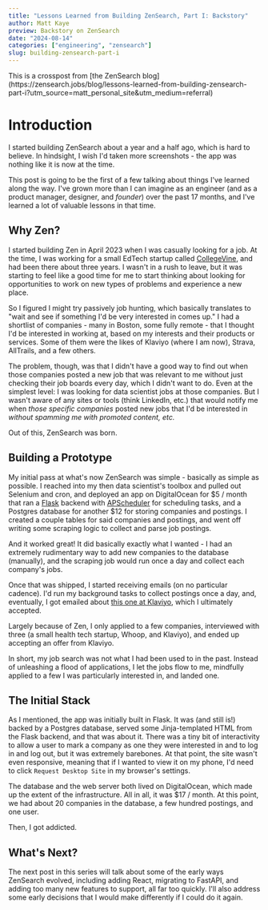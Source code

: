 ```yaml
---
title: "Lessons Learned from Building ZenSearch, Part I: Backstory"
author: Matt Kaye
preview: Backstory on ZenSearch
date: "2024-08-14"
categories: ["engineering", "zensearch"]
slug: building-zensearch-part-i
---
```



<Callout emoji="ℹ️" type="info">
  This is a crosspost from [the ZenSearch blog](https://zensearch.jobs/blog/lessons-learned-from-building-zensearch-part-i?utm_source=matt_personal_site&utm_medium=referral)
</Callout>

# Introduction

I started building ZenSearch about a year and a half ago, which is hard to believe. In hindsight, I wish I'd taken more screenshots - the app was nothing like it is now at the time.

This post is going to be the first of a few talking about things I've learned along the way. I've grown more than I can imagine as an engineer (and as a product manager, designer, and _founder_) over the past 17 months, and I've learned a lot of valuable lessons in that time.

## Why Zen?

I started building Zen in April 2023 when I was casually looking for a job. At the time, I was working for a small EdTech startup called [CollegeVine](https://www.collegevine.com/), and had been there about three years. I wasn't in a rush to leave, but it was starting to feel like a good time for me to start thinking about looking for opportunities to work on new types of problems and experience a new place.

So I figured I might try passively job hunting, which basically translates to "wait and see if something I'd be very interested in comes up." I had a shortlist of companies - many in Boston, some fully remote - that I thought I'd be interested in working at, based on my interests and their products or services. Some of them were the likes of Klaviyo (where I am now), Strava, AllTrails, and a few others.

The problem, though, was that I didn't have a good way to find out when those companies posted a new job that was relevant to me without just checking their job boards every day, which I didn't want to do. Even at the simplest level: I was looking for data scientist jobs at those companies. But I wasn't aware of any sites or tools (think LinkedIn, etc.) that would notify me when _those specific companies_ posted new jobs that I'd be interested in _without spamming me with promoted content, etc._

Out of this, ZenSearch was born.

## Building a Prototype

My initial pass at what's now ZenSearch was simple - basically as simple as possible. I reached into my then data scientist's toolbox and pulled out Selenium and cron, and deployed an app on DigitalOcean for $5 / month that ran a [Flask](https://flask.palletsprojects.com/en/3.0.x/) backend with [APScheduler](https://apscheduler.readthedocs.io/en/3.x/#) for scheduling tasks, and a Postgres database for another $12 for storing companies and postings. I created a couple tables for said companies and postings, and went off writing some scraping logic to collect and parse job postings.

And it worked great! It did basically exactly what I wanted - I had an extremely rudimentary way to add new companies to the database (manually), and the scraping job would run once a day and collect each company's jobs.

Once that was shipped, I started receiving emails (on no particular cadence). I'd run my background tasks to collect postings once a day, and, eventually, I got emailed about [this one at Klaviyo](https://zensearch.jobs/postings/cab3e9fb-dc39-4be8-a132-970c1ea08281), which I ultimately accepted.

Largely because of Zen, I only applied to a few companies, interviewed with three (a small health tech startup, Whoop, and Klaviyo), and ended up accepting an offer from Klaviyo.

In short, my job search was not what I had been used to in the past. Instead of unleashing a flood of applications, I let the jobs flow to me, mindfully applied to a few I was particularly interested in, and landed one.

## The Initial Stack

As I mentioned, the app was initially built in Flask. It was (and still is!) backed by a Postgres database, served some Jinja-templated HTML from the Flask backend, and that was about it. There was a tiny bit of interactivity to allow a user to mark a company as one they were interested in and to log in and log out, but it was extremely barebones. At that point, the site wasn't even responsive, meaning that if I wanted to view it on my phone, I'd need to click `Request Desktop Site` in my browser's settings.

The database and the web server both lived on DigitalOcean, which made up the extent of the infrastructure. All in all, it was $17 / month. At this point, we had about 20 companies in the database, a few hundred postings, and one user.

Then, I got addicted.

## What's Next?

The next post in this series will talk about some of the early ways ZenSearch evolved, including adding React, migrating to FastAPI, and adding too many new features to support, all far too quickly. I'll also address some early decisions that I would make differently if I could do it again.
